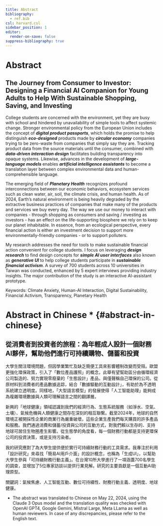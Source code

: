 ```yaml
---
title: Abstract
bibliography:
  - ref.bib
csl: harvard.csl
sidebar_position: 1
editor:
  render-on-save: false
suppress-bibliography: true
---
```





# Abstract

## The Journey from Consumer to Investor: Designing a Financial AI Companion for Young Adults to Help With Sustainable Shopping, Saving, and Investing

College students are concerned with the environment, yet they are busy
with school and hindered by unavailability of simple tools to affect
systemic change. Stronger environmental policy from the European Union
includes the concept of ***digital product passports***, which holds the
promise to help distinguish ***eco-designed*** products made by
***circular economy*** companies trying to be zero-waste from companies
that simply say they are. Tracking product data from the source
materials until the consumer, combined with ***data-driven interaction
design*** facilitates building transparency into opaque systems.
Likewise, advances in the development of ***large-language models***
enables ***artificial intelligence assistants*** to become a translation
layer between complex environmental data and human-comprehensible
language.

The emerging field of ***Planetary Health*** recognizes profound
interconnections between our economic behaviors, ecosystem services such
as clean water, air, soil, the climate crisis, and human health. As of
2024, Earth’s natural environment is being heavily degraded by the
extractive business practices of companies that make many of the
products and services we buy every day. The way we use our money to
interact with companies - through shopping as consumers and saving /
investing as investors - has an effect on the life-supporting biosphere
we rely on to keep our planet inhabitable. In essence, from an
ecological perspective, every financial action is either an investment
decision to support more environmentally-friendly companies - or to
support polluters.

My research addresses the need for tools to make sustainable financial
action convenient for college students. I focus on leveraging ***design
research*** to find design concepts for ***simple AI user interfaces***
also known as ***generative UI*** to help college students participate
in ***sustainable financial activism***. A survey of 700 students across
10 universities in Taiwan was conducted, enhanced by 5 expert interviews
providing industry insights. The major contribution of the study is an
interactive AI-assistant prototype.

Keywords: Climate Anxiety, Human-AI Interaction, Digital Sustainability,
Financial Activism, Transparency, Planetary Health

# Abstract in Chinese \* {#abstract-in-chinese}

## 從消費者到投資者的旅程：為年輕成人設計一個財務AI夥伴，幫助他們進行可持續購物、儲蓄和投資

大學生關注環境問題，但因學業繁忙及缺乏簡便工具來影響體制改變而受阻。歐盟更強化環保政策，引入了「數位產品護照」的概念，此舉有望幫助區分由循環經濟公司製造的、努力實現零廢棄的「生態設計」產品，與僅聲稱自己環保的公司。從原材料到消費者的產品數據追踪，結合「數據驅動的互動設計」，有助於為不透明系統建立透明度。同樣地，「大型語言模型」的發展使得「人工智能助理」能夠成為複雜環境數據與人類可理解語言之間的翻譯層。

新興的「地球健康」領域認識到我們的經濟行為、生態系統服務（如淨水、空氣、土壤）、氣候危機與人類健康之間存在深刻的相互聯繫。截至2024年，地球的自然環境正被開採性企業的商業行為嚴重破壞，這些企業生產我們每天購買的許多產品和服務。我們通過消費和儲蓄/投資與公司的互動方式，對我們賴以生存的、支持地球可居住生物圈產生影響。從生態學的角度看，每一個財務行動都是支持更環保公司的投資決策，或是支持污染者。

我的研究應對了為大學生提供便於實行可持續財務行動的工具需求。我專注於利用「設計研究」來尋找「簡易AI用戶介面」的設計概念，也稱為「生成UI」，以幫助大學生參與「可持續財務行動主義」。在台灣10所大學進行了一項涵蓋700名學生的調查，並增加了5位專家訪談以提供行業見解。研究的主要貢獻是一個互動AI助理原型。

關鍵詞：氣候焦慮、人工智能互動、數位可持續性、財務行動主義、透明度、地球健康。

-   The abstract was translated to Chinese on May 22, 2024, using the
    Claude 3 Opus model and the translation quality was checked with
    OpenAI GPT4, Google Gemini, Mistral Large, Meta LLama as well as
    human reviewers. In case of any discrepancies, please refer to the
    English text.
